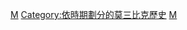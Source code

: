 {{commonscat|Mozambique by year}}

[[Category:各年份各國|M]]
[[Category:依時期劃分的莫三比克歷史|Category:依時期劃分的莫三比克歷史]]
[[Category:依年份劃分的非洲|M]]